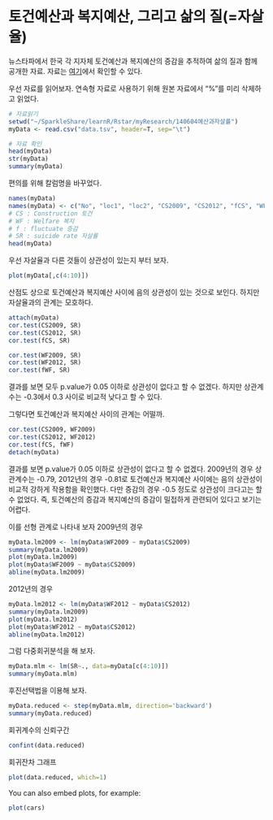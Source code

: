 토건예산과 복지예산, 그리고 삶의 질(=자살율)
=======================================================

뉴스타파에서 한국 각 지자체 토건예산과 복지예산의 증감을 추적하여 삶의 질과 함께 공개한 자료. 
자료는 [여기](http://newstapa.com/news/201411935)에서 확인할 수 있다. 

우선 자료를 읽어보자. 연속형 자료로 사용하기 위해 원본 자료에서 "%"를 미리 삭제하고 읽었다. 

```r
# 자료읽기
setwd("~/SparkleShare/learnR/Rstar/myResearch/140604예산과자살률")
myData <- read.csv("data.tsv", header=T, sep="\t")

# 자료 확인
head(myData)
str(myData)
summary(myData)
```

편의를 위해 칼럼명을 바꾸었다. 
```r
names(myData)
names(myData) <- c("No", "loc1", "loc2", "CS2009", "CS2012", "fCS", "WF2009", "WF2012", "fWF", "SR")
# CS : Construction 토건
# WF : Welfare 복지
# f : fluctuate 증감
# SR : suicide rate 자살률
head(myData)
```

우선 자살율과 다른 것들이 상관성이 있는지 부터 보자.
```r
plot(myData[,c(4:10)])
```

산점도 상으로 토건예산과 복지예산 사이에 음의 상관성이 있는 것으로 보인다. 하지만 자살율과의 관계는 모호하다. 

```r
attach(myData)
cor.test(CS2009, SR)
cor.test(CS2012, SR)
cor.test(fCS, SR)

cor.test(WF2009, SR)
cor.test(WF2012, SR)
cor.test(fWF, SR)
```

결과를 보면 모두 p.value가 0.05 이하로 상관성이 없다고 할 수 없겠다. 하지만 상관계수는 -0.3에서 0.3 사이로 비교적 낮다고 할 수 있다. 

그렇다면 토건예산과 복지예산 사이의 관계는 어떨까.

```r
cor.test(CS2009, WF2009)
cor.test(CS2012, WF2012)
cor.test(fCS, fWF)
detach(myData)
```

결과를 보면 p.value가 0.05 이하로 상관성이 없다고 할 수 없겠다. 2009년의 경우 상관계수는 -0.79, 2012년의 경우 -0.81로 토건예산과 복지예산 사이에는 음의 상관성이 비교적 강하게 작용함을 확인했다. 다만 증감의 경우 -0.5 정도로 상관성이 크다고는 할 수 없었다. 즉, 토건예산의 증감과 복지예산의 증감이 밀접하게 관련되어 있다고 보기는 어렵다. 

이를 선형 관계로 나타내 보자
2009년의 경우
```r
myData.lm2009 <- lm(myData$WF2009 ~ myData$CS2009)
summary(myData.lm2009)
plot(myData.lm2009)
plot(myData$WF2009 ~ myData$CS2009)
abline(myData.lm2009)
```

2012년의 경우
```r
myData.lm2012 <- lm(myData$WF2012 ~ myData$CS2012)
summary(myData.lm2009)
plot(myData.lm2012)
plot(myData$WF2012 ~ myData$CS2012)
abline(myData.lm2012)
```

그럼 다중회귀분석을 해 보자.
```r
myData.mlm <- lm(SR~., data=myData[c(4:10)])
summary(myData.mlm)
```

후진선택법을 이용해 보자.
```r
myData.reduced <- step(myData.mlm, direction='backward')
summary(myData.reduced)
```

회귀계수의 신뢰구간
```r
confint(data.reduced)
```

회귀잔차 그래프
```r
plot(data.reduced, which=1)
```
You can also embed plots, for example:

```r
plot(cars)
```

